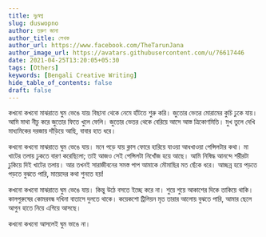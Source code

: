 ```yaml
---
title: দুঃস্বপ্ন
slug: duswopno
author: তরুণ জানা
author_title: লেখক
author_url: https://www.facebook.com/TheTarunJana
author_image_url: https://avatars.githubusercontent.com/u/76617446
date: 2021-04-25T13:20:05+05:30
tags: [Others]
keywords: [Bengali Creative Writing]
hide_table_of_contents: false
draft: false
---
```


কখনো কখনো মাঝরাতে ঘুম ভেঙে যায়৷ বিছানা থেকে নেমে হাঁটতে শুরু করি। জুতোর ভেতর মোরামের কুচি ঢুকে যায়। আমি মাথা 
নীচু করে জুতোর ফিতে খুলে ফেলি। জুতোর ভেতর থেকে বেরিয়ে আসে আস্ত ত্রিকোণমিতি। মুখ তুলে দেখি মাধ্যমিকের দরজায় 
দাঁড়িয়ে আছি, বাবার হাত ধরে।

<!-- truncate -->

কখনো কখনো মাঝরাতে ঘুম ভেঙে যায়। মনে পড়ে যায় ক্লাস ফোরে হারিয়ে যাওয়া আধখাওয়া পেন্সিলটার কথা। মা খাটের তলায় 
ঢুকতে বারণ করেছিলো; তাই আজও সেই পেন্সিলটা নিখোঁজ হয়ে আছে। আমি নিষিদ্ধ আনন্দে শরীরটা ঢুকিয়ে দিই খাটের তলায়। আর 
তখনই সারাজীবনের সমস্ত পাপ আমাকে মৌমাছির মত ছেঁকে ধরে। আচ্ছন্ন হয়ে পড়তে পড়তে বুঝতে পারি, মায়েদের কথা শুনতে হয়!

কখনো কখনো মাঝরাতে ঘুম ভেঙে যায়। কিন্তু উঠে বসতে ইচ্ছে করে না। শুয়ে শুয়ে আকাশের দিকে তাকিয়ে থাকি। কালপুরুষের 
কোমরবন্ধ দখিনা বাতাসে দুলতে থাকে। কয়েকশো ট্রিলিয়ন মৃত তারার আলোয় বুঝতে পারি, আমার ছেলে আগুন হাতে নিয়ে এগিয়ে 
আসছে।

কখনো কখনো আসলেই ঘুম ভাঙে না।